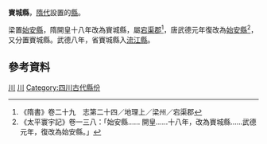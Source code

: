 '''賨城縣'''，[[隋代|隋代]]設置的[[縣|縣]]。

梁置[[始安縣|始安縣]]，隋開皇十八年改為賨城縣，屬[[宕渠郡|宕渠郡]]<ref>《隋書》卷二十九　志第二十四／地理上／梁州／宕渠郡</ref>，唐武德元年復改為[[始安縣|始安縣]]<ref>《太平寰宇記》卷一三八：「始安縣…… 開皇……十八年，改為賨城縣……武德元年，復改為始安縣。」</ref>，又分置賨城縣。武德八年，省賨城縣入[[流江縣|流江縣]]。

== 參考資料 ==
{{reflist|2}}
{{四川行政區劃小作品}}
[[Category:隋朝縣份|川]]
[[Category:唐朝縣份|川]]
[[Category:四川古代縣份|Category:四川古代縣份]]